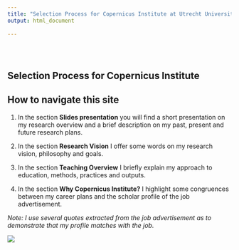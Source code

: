 ```yaml
---
title: "Selection Process for Copernicus Institute at Utrecht University"
output: html_document
   
---
```


<style type="text/css">
.title {
  display: none;
}

#getting-started img {
  margin-right: 10px;
}

</style>

<div class="row" style="padding-top: 30px;">
<div class="col-sm-6">

# **Selection Process for Copernicus Institute**

## How to navigate this site

1. In the section **Slides presentation** you will find a short presentation on my research overview and a brief description on my past, present and future research plans.

2. In the section **Research Vision** I offer some words on my research vision, philosophy and goals.

3. In the section **Teaching Overview** I briefly explain my approach to education, methods, practices and outputs.

4. In the section **Why Copernicus Institute?** I highlight some congruences between my career plans and the scholar profile of the job advertisement.

*Note: I use several quotes extracted from the job advertisement as to demonstrate that my profile matches with the job.*

</div>
<div class="col-sm-6">

![](images/uu-logo.png)





